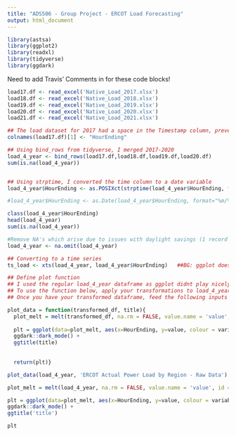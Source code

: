 ```yaml
---
title: "ADS506 - Group Project - ERCOT Load Forecasting"
output: html_document
---
```


```r
library(astsa)
library(ggplot2)
library(readxl)
library(tidyverse)
library(ggdark)
```


####### Need to add Travis' Comments in for these code blocks! #################


```r
load17.df <- read_excel('Native_Load_2017.xlsx')
load18.df <- read_excel('Native_Load_2018.xlsx')
load19.df <- read_excel('Native_Load_2019.xlsx')
load20.df <- read_excel('Native_Load_2020.xlsx')
load21.df <- read_excel('Native_Load_2021.xlsx')
```


```r
## The load dataset for 2017 had a space in the Timestamp column, preventing the binding of the four years
colnames(load17.df)[1] <- "HourEnding"

## Using bind_rows from tidyverse, I merged 2017-2020
load_4_year <- bind_rows(load17.df,load18.df,load19.df,load20.df)
sum(is.na(load_4_year))


## Using strptime, I converted the time column to a date variable
load_4_year$HourEnding <- as.POSIXct(strptime(load_4_year$HourEnding, format="%m/%d/%Y %H:%M"))

#load_4_year$HourEnding <- as.Date(load_4_year$HourEnding, format="%m/%d/%Y %H:%M") ## removed this to retain hourly info for plot

class(load_4_year$HourEnding)
head(load_4_year)
sum(is.na(load_4_year))

#Remove NA's which arise due to issues with daylight savings (1 record in each year)
load_4_year <- na.omit(load_4_year)

## Converting to a time series
ts_load <- xts(load_4_year, load_4_year$HourEnding)   ##BG: ggplot doesn't play as nicely with xts for some reason, my plots use load_4_year as the base. I applied my transformations on that (standardizations for each column in the raw df, than i passed it into the plot function
```


```r

## Define plot function
## I used the regular load_4_year dataframe as ggplot didnt play nicely with the xts transformed series.
## To use the function below, apply your transformations to load_4_year.df dataframe. 
## Once you have your transformed dataframe, feed the following inputs into the function:

plot_data = function(transformed_df, title){
  plot_melt = melt(transformed_df, na.rm = FALSE, value.name = 'value', id = 'HourEnding')
  
  plt = ggplot(data=plot_melt, aes(x=HourEnding, y=value, colour = variable)) +
  ggdark::dark_mode() +
  ggtitle(title)
  
  
  return(plt)}

plot_data(load_4_year, 'ERCOT Actual Power Load by Region - Raw Data')
```


```r

plot_melt = melt(load_4_year, na.rm = FALSE, value.name = 'value', id = 'HourEnding')

plt = ggplot(data=plot_melt, aes(x=HourEnding, y=value, colour = variable)) +
ggdark::dark_mode() +
ggtitle('title')

plt

```


